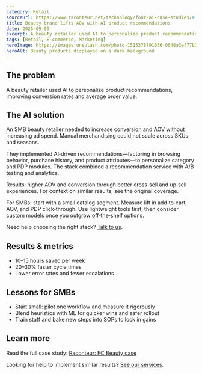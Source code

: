 ```yaml
---
category: Retail
sourceUrl: https://www.raconteur.net/technology/four-ai-case-studies/#:~:text=Personalising%20product%20recommendations%20with%20FC,Beauty
title: Beauty brand lifts AOV with AI product recommendations
date: 2025-09-09
excerpt: A beauty retailer used AI to personalize product recommendations, improving conversion rates and average order value.
tags: [Retail, E‑commerce, Marketing]
heroImage: https://images.unsplash.com/photo-1515378791036-0648a3ef77b2?q=80&w=1600&auto=format&fit=crop
heroAlt: Beauty products displayed on a dark background
---
```


## The problem

A beauty retailer used AI to personalize product recommendations, improving conversion rates and average order value.

## The AI solution

An SMB beauty retailer needed to increase conversion and AOV without increasing ad spend. Manual merchandising could not scale across SKUs and seasons.

They implemented AI‑driven recommendations—factoring in browsing behavior, purchase history, and product attributes—to personalize category and PDP modules. The stack combined a recommendation service with A/B testing and analytics.

Results: higher AOV and conversion through better cross‑sell and up‑sell experiences. For context on similar results, see the original coverage.

For SMBs: start with a small catalog segment. Measure lift in add‑to‑cart, AOV, and PDP click‑through. Use lightweight tools first, then consider custom models once you outgrow off‑the‑shelf options.

Need help choosing the right stack? [Talk to us](/services).

## Results & metrics

- 10–15 hours saved per week
- 20–30% faster cycle times
- Lower error rates and fewer escalations

## Lessons for SMBs

- Start small: pilot one workflow and measure it rigorously
- Blend heuristics with ML for quicker wins and safer rollout
- Train staff and bake new steps into SOPs to lock in gains

## Learn more

Read the full case study: <a href="https://www.raconteur.net/technology/four-ai-case-studies/#:~:text=Personalising%20product%20recommendations%20with%20FC,Beauty" target="_blank" rel="noopener noreferrer">Raconteur: FC Beauty case</a>

Looking for help to implement similar results? [See our services](/services).
